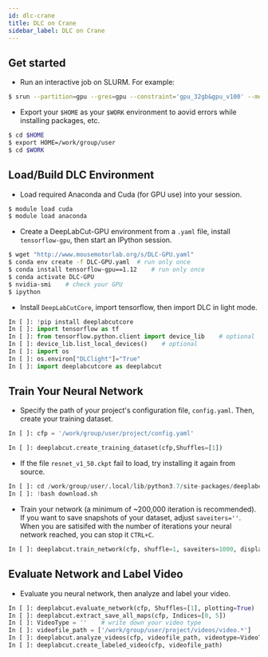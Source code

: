 ```yaml
---
id: dlc-crane
title: DLC on Crane
sidebar_label: DLC on Crane
---
```


## Get started

- Run an interactive job on SLURM.  For example:

```bash
$ srun --partition=gpu --gres=gpu --constraint='gpu_32gb&gpu_v100' --mem=32gb --ntasks-per-node=21 --nodes=1 --time=8:00:00 --pty $SHELL
```

- Export your `$HOME` as your `$WORK` environment to aovid errors while installing packages, etc.

```bash
$ cd $HOME
$ export HOME=/work/group/user
$ cd $WORK
```

## Load/Build DLC Environment

- Load required Anaconda and Cuda (for GPU use) into your session.

```bash
$ module load cuda
$ module load anaconda
```

- Create a DeepLabCut-GPU environment from a `.yaml` file, install `tensorflow-gpu`, then start an IPython session.

```bash
$ wget "http://www.mousemotorlab.org/s/DLC-GPU.yaml"
$ conda env create -f DLC-GPU.yaml	# run only once
$ conda install tensorflow-gpu==1.12	# run only once
$ conda activate DLC-GPU
$ nvidia-smi	# check your GPU
$ ipython
```

- Install `DeepLabCutCore`, import tensorflow, then import DLC in light mode.

```python
In [ ]: !pip install deeplabcutcore
In [ ]: import tensorflow as tf
In [ ]: from tensorflow.python.client import device_lib    # optional
In [ ]: device_lib.list_local_devices()    # optional
In [ ]: import os
In [ ]: os.environ["DLClight"]="True"
In [ ]: import deeplabcutcore as deeplabcut
```

## Train Your Neural Network

- Specify the path of your project's configuration file, `config.yaml`.  Then, create your training dataset.

```python
In [ ]: cfp = '/work/group/user/project/config.yaml'

In [ ]: deeplabcut.create_training_dataset(cfp,Shuffles=[1])
```

- If the file `resnet_v1_50.ckpt` fail to load, try installing it again from source.

```python
In [ ]: cd /work/group/user/.local/lib/python3.7/site-packages/deeplabcut/pose_estimation_tensorflow/models/pretrained/
In [ ]: !bash download.sh
```

- Train your network (a minimum of ~200,000 iteration is recommended).  If you want to save snapshots of your dataset, adjust `saveiters=''`.  When you are satisifed with the number of iterations your neural network reached, you can stop it `CTRL+C`.

```python
In [ ]: deeplabcut.train_network(cfp, shuffle=1, saveiters=1000, displayiters=10, maxiters=200000)
```

## Evaluate Network and Label Video

- Evaluate you neural network, then analyze and label your video.

```python
In [ ]: deeplabcut.evaluate_network(cfp, Shuffles=[1], plotting=True)
In [ ]: deeplabcut.extract_save_all_maps(cfp, Indices=[0, 5])
In [ ]: VideoType = ''    # write down your video type
In [ ]: videofile_path = ['/work/group/user/project/videos/video.*']
In [ ]: deeplabcut.analyze_videos(cfp, videofile_path, videotype=VideoType, save_as_csv=True)
In [ ]: deeplabcut.create_labeled_video(cfp, videofile_path)
```
